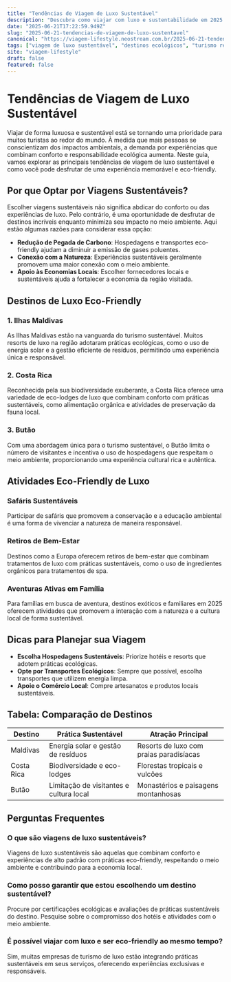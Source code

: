 ```yaml
---
title: "Tendências de Viagem de Luxo Sustentável"
description: "Descubra como viajar com luxo e sustentabilidade em 2025. Experiências únicas e eco-friendly aguardam por você."
date: "2025-06-21T17:22:59.949Z"
slug: "2025-06-21-tendencias-de-viagem-de-luxo-sustentavel"
canonical: "https://viagem-lifestyle.neostream.com.br/2025-06-21-tendencias-de-viagem-de-luxo-sustentavel"
tags: ["viagem de luxo sustentável", "destinos ecológicos", "turismo responsável"]
site: "viagem-lifestyle"
draft: false
featured: false
---
```


# Tendências de Viagem de Luxo Sustentável

Viajar de forma luxuosa e sustentável está se tornando uma prioridade para muitos turistas ao redor do mundo. À medida que mais pessoas se conscientizam dos impactos ambientais, a demanda por experiências que combinam conforto e responsabilidade ecológica aumenta. Neste guia, vamos explorar as principais tendências de viagem de luxo sustentável e como você pode desfrutar de uma experiência memorável e eco-friendly.

## Por que Optar por Viagens Sustentáveis?

Escolher viagens sustentáveis não significa abdicar do conforto ou das experiências de luxo. Pelo contrário, é uma oportunidade de desfrutar de destinos incríveis enquanto minimiza seu impacto no meio ambiente. Aqui estão algumas razões para considerar essa opção:

- **Redução de Pegada de Carbono**: Hospedagens e transportes eco-friendly ajudam a diminuir a emissão de gases poluentes.
- **Conexão com a Natureza**: Experiências sustentáveis geralmente promovem uma maior conexão com o meio ambiente.
- **Apoio às Economias Locais**: Escolher fornecedores locais e sustentáveis ajuda a fortalecer a economia da região visitada.

## Destinos de Luxo Eco-Friendly

### 1. Ilhas Maldivas
As Ilhas Maldivas estão na vanguarda do turismo sustentável. Muitos resorts de luxo na região adotaram práticas ecológicas, como o uso de energia solar e a gestão eficiente de resíduos, permitindo uma experiência única e responsável.

### 2. Costa Rica
Reconhecida pela sua biodiversidade exuberante, a Costa Rica oferece uma variedade de eco-lodges de luxo que combinam conforto com práticas sustentáveis, como alimentação orgânica e atividades de preservação da fauna local.

### 3. Butão
Com uma abordagem única para o turismo sustentável, o Butão limita o número de visitantes e incentiva o uso de hospedagens que respeitam o meio ambiente, proporcionando uma experiência cultural rica e autêntica.

## Atividades Eco-Friendly de Luxo

### Safáris Sustentáveis
Participar de safáris que promovem a conservação e a educação ambiental é uma forma de vivenciar a natureza de maneira responsável. 

### Retiros de Bem-Estar
Destinos como a Europa oferecem retiros de bem-estar que combinam tratamentos de luxo com práticas sustentáveis, como o uso de ingredientes orgânicos para tratamentos de spa.

### Aventuras Ativas em Família
Para famílias em busca de aventura, destinos exóticos e familiares em 2025 oferecem atividades que promovem a interação com a natureza e a cultura local de forma sustentável.

## Dicas para Planejar sua Viagem

- **Escolha Hospedagens Sustentáveis**: Priorize hotéis e resorts que adotem práticas ecológicas.
- **Opte por Transportes Ecológicos**: Sempre que possível, escolha transportes que utilizem energia limpa.
- **Apoie o Comércio Local**: Compre artesanatos e produtos locais sustentáveis.

## Tabela: Comparação de Destinos

| Destino       | Prática Sustentável                            | Atração Principal                  |
|---------------|-----------------------------------------------|------------------------------------|
| Maldivas      | Energia solar e gestão de resíduos            | Resorts de luxo com praias paradisíacas |
| Costa Rica    | Biodiversidade e eco-lodges                   | Florestas tropicais e vulcões      |
| Butão         | Limitação de visitantes e cultura local       | Monastérios e paisagens montanhosas|

## Perguntas Frequentes

### O que são viagens de luxo sustentáveis?
Viagens de luxo sustentáveis são aquelas que combinam conforto e experiências de alto padrão com práticas eco-friendly, respeitando o meio ambiente e contribuindo para a economia local.

### Como posso garantir que estou escolhendo um destino sustentável?
Procure por certificações ecológicas e avaliações de práticas sustentáveis do destino. Pesquise sobre o compromisso dos hotéis e atividades com o meio ambiente.

### É possível viajar com luxo e ser eco-friendly ao mesmo tempo?
Sim, muitas empresas de turismo de luxo estão integrando práticas sustentáveis em seus serviços, oferecendo experiências exclusivas e responsáveis.